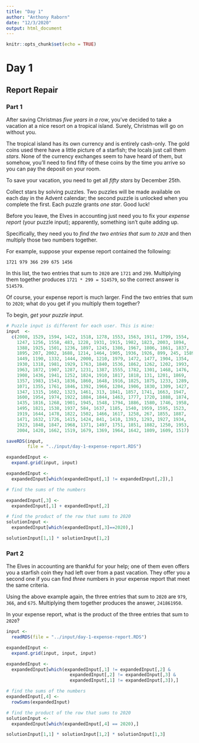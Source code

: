```yaml
---
title: "Day 1"
author: "Anthony Raborn"
date: "12/3/2020"
output: html_document
---
```


```r
knitr::opts_chunk$set(echo = TRUE)
```

# Day 1
## Report Repair
### Part 1

After saving Christmas *five years in a row*, you've decided to take a vacation at a nice resort on a tropical island. Surely, Christmas will go on without you.

The tropical island has its own currency and is entirely cash-only. The gold coins used there have a little picture of a starfish; the locals just call them _stars_. None of the currency exchanges seem to have heard of them, but somehow, you'll need to find fifty of these coins by the time you arrive so you can pay the deposit on your room.

To save your vacation, you need to get all _fifty stars_ by December 25th.

Collect stars by solving puzzles. Two puzzles will be made available on each day in the Advent calendar; the second puzzle is unlocked when you complete the first. Each puzzle grants _one star_. Good luck!

Before you leave, the Elves in accounting just need you to fix your *expense report* (your puzzle input); apparently, something isn't quite adding up.

Specifically, they need you to *find the two entries that sum to `2020`* and then multiply those two numbers together.

For example, suppose your expense report contained the following:

`1721
979
366
299
675
1456`

In this list, the two entries that sum to `2020` are `1721` and `299`. Multiplying them together produces `1721 * 299 = 514579`, so the correct answer is `514579`.

Of course, your expense report is much larger. Find the two entries that sum to `2020`; what do you get if you multiply them together?

To begin, *get your puzzle input*.

```r
# Puzzle input is different for each user. This is mine:
input  <-
  c(2008, 1529, 1594, 1422, 1518, 1278, 1553, 1563, 1911, 1799, 1554, 
    1247, 1256, 1558, 483, 1228, 1931, 1915, 1982, 1823, 2003, 1894, 
    1388, 1925, 1501, 1236, 1897, 1245, 1386, 1967, 1806, 1861, 1837, 
    1895, 207, 2002, 1688, 1214, 1464, 1905, 1936, 1926, 899, 245, 1589, 
    1449, 1190, 1332, 1444, 2000, 1210, 1979, 1472, 1477, 1904, 1354, 
    1930, 1318, 1981, 1929, 1763, 1840, 1536, 1862, 1262, 1202, 1993, 
    1963, 1872, 1907, 1287, 1231, 1387, 1555, 1782, 1301, 1468, 1476,
    1908, 1436, 1941, 1252, 1824, 1910, 1817, 1818, 131, 1201, 1869, 
    1357, 1983, 1543, 1836, 1860, 1648, 1916, 1825, 1875, 1233, 1289, 
    1071, 1355, 1761, 1846, 1392, 1966, 1204, 1906, 1830, 1309, 1427, 
    1347, 1315, 1602, 1323, 1461, 313, 1841, 1857, 1741, 1663, 1947,
    1600, 1954, 1974, 1922, 1884, 1844, 1463, 1777, 1720, 1888, 1874, 
    1435, 1816, 1268, 1901, 1945, 1548, 1794, 1886, 1580, 1746, 1958, 
    1495, 1821, 1538, 1937, 584, 1637, 1185, 1540, 1959, 1595, 1523, 
    1919, 1644, 1478, 1822, 1502, 1466, 1617, 1258, 267, 1855, 1887, 
    1471, 1632, 1726, 1415, 1424, 841, 1410, 1393, 1293, 1927, 1934, 
    1923, 1848, 1847, 1968, 1371, 1497, 1751, 1851, 1882, 1250, 1953, 
    2004, 1420, 1662, 1519, 1679, 1369, 1964, 1642, 1809, 1609, 1517)

saveRDS(input,
        file = "../input/day-1-expense-report.RDS")

expandedInput <-
  expand.grid(input, input)

expandedInput <-
  expandedInput[which(expandedInput[,1] != expandedInput[,2]),]

```

```r
# find the sums of the numbers

expandedInput[,3] <-
  expandedInput[,1] + expandedInput[,2]

# find the product of the row that sums to 2020
solutionInput <-
  expandedInput[which(expandedInput[,3]==2020),]

solutionInput[1,1] * solutionInput[1,2]
```


### Part 2

The Elves in accounting are thankful for your help; one of them even offers you a starfish coin they had left over from a past vacation. They offer you a second one if you can find *three* numbers in your expense report that meet the same criteria.

Using the above example again, the three entries that sum to `2020` are `979`, `366`, and `675`. Multiplying them together produces the answer, `241861950`.

In your expense report, what is the product of the three entries that sum to `2020`?

```r
input <-
  readRDS(file = "../input/day-1-expense-report.RDS")

expandedInput <-
  expand.grid(input, input, input)

expandedInput <-
  expandedInput[which(expandedInput[,1] != expandedInput[,2] &
                        expandedInput[,2] != expandedInput[,3] &
                        expandedInput[,1] != expandedInput[,3]),]
```

```r
# find the sums of the numbers
expandedInput[,4] <-
  rowSums(expandedInput)

# find the product of the row that sums to 2020
solutionInput <-
  expandedInput[which(expandedInput[,4] == 2020),]

solutionInput[1,1] * solutionInput[1,2] * solutionInput[1,3]
```

